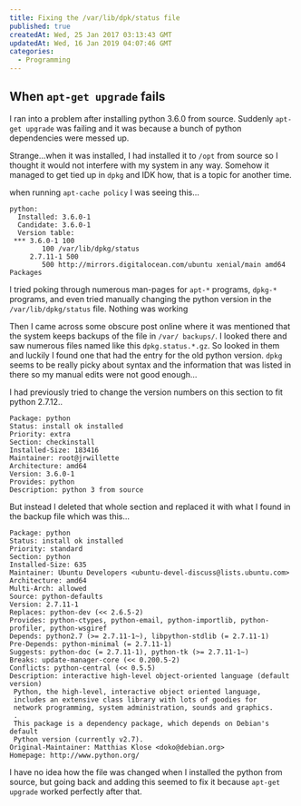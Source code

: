 ```yaml
---
title: Fixing the /var/lib/dpk/status file
published: true
createdAt: Wed, 25 Jan 2017 03:13:43 GMT
updatedAt: Wed, 16 Jan 2019 04:07:46 GMT
categories:
  - Programming
---
```


## When `apt-get upgrade` fails

I ran into a problem after installing python 3.6.0 from source. Suddenly `apt-get upgrade` was failing and it was
because a bunch of python dependencies were messed up.

Strange...when it was installed, I had installed it to `/opt` from source so I thought it would not interfere with my
system in any way. Somehow it managed to get tied up in `dpkg` and IDK how, that is a topic for another time.

when running `apt-cache policy` I was seeing this...

```text
python:
  Installed: 3.6.0-1
  Candidate: 3.6.0-1
  Version table:
 *** 3.6.0-1 100
        100 /var/lib/dpkg/status
     2.7.11-1 500
        500 http://mirrors.digitalocean.com/ubuntu xenial/main amd64 Packages
```

I tried poking through numerous man-pages for `apt-*` programs, `dpkg-*` programs, and even tried manually changing
the python version in the `/var/lib/dpkg/status` file. Nothing was working

Then I came across some obscure post online where it was mentioned that the system keeps backups of the file in `/var/
backups/`. I looked there and saw numerous files named like this `dpkg.status.*.gz`. So Iooked in them and luckily I
found one that had the entry for the old python version. `dpkg` seems to be really picky about syntax and the
information that was listed in there so my manual edits were not good enough...

I had previously tried to change the version numbers on this section to fit python 2.7.12..

```text
Package: python
Status: install ok installed
Priority: extra
Section: checkinstall
Installed-Size: 183416
Maintainer: root@jrwillette
Architecture: amd64
Version: 3.6.0-1
Provides: python
Description: python 3 from source
```

But instead I deleted that whole section and replaced it with what I found in the backup file which was this...

```text
Package: python
Status: install ok installed
Priority: standard
Section: python
Installed-Size: 635
Maintainer: Ubuntu Developers <ubuntu-devel-discuss@lists.ubuntu.com>
Architecture: amd64
Multi-Arch: allowed
Source: python-defaults
Version: 2.7.11-1
Replaces: python-dev (<< 2.6.5-2)
Provides: python-ctypes, python-email, python-importlib, python-profiler, python-wsgiref
Depends: python2.7 (>= 2.7.11-1~), libpython-stdlib (= 2.7.11-1)
Pre-Depends: python-minimal (= 2.7.11-1)
Suggests: python-doc (= 2.7.11-1), python-tk (>= 2.7.11-1~)
Breaks: update-manager-core (<< 0.200.5-2)
Conflicts: python-central (<< 0.5.5)
Description: interactive high-level object-oriented language (default version)
 Python, the high-level, interactive object oriented language,
 includes an extensive class library with lots of goodies for
 network programming, system administration, sounds and graphics.
 .
 This package is a dependency package, which depends on Debian's default
 Python version (currently v2.7).
Original-Maintainer: Matthias Klose <doko@debian.org>
Homepage: http://www.python.org/
```

I have no idea how the file was changed when I installed the python from source, but going back and adding this
seemed to fix it because `apt-get upgrade` worked perfectly after that.
